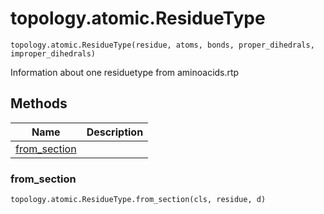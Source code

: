 # topology.atomic.ResidueType { #kimmdy.topology.atomic.ResidueType }

`topology.atomic.ResidueType(residue, atoms, bonds, proper_dihedrals, improper_dihedrals)`

Information about one residuetype from aminoacids.rtp

## Methods

| Name | Description |
| --- | --- |
| [from_section](#kimmdy.topology.atomic.ResidueType.from_section) |  |

### from_section { #kimmdy.topology.atomic.ResidueType.from_section }

`topology.atomic.ResidueType.from_section(cls, residue, d)`